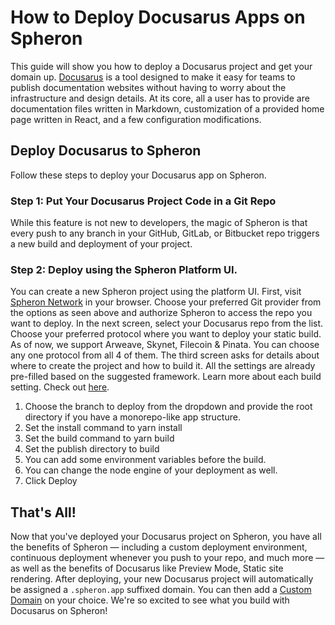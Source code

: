 
# How to Deploy Docusarus Apps on Spheron

This guide will show you how to deploy a Docusarus project and get your domain up.
[Docusarus](https://docusaurus.io/) is a tool designed to make it easy for teams to publish documentation websites without having to worry about the infrastructure and design details. At its core, all a user has to provide are documentation files written in Markdown, customization of a provided home page written in React, and a few configuration modifications.

## Deploy Docusarus to Spheron

Follow these steps to deploy your Docusarus app on Spheron.

### Step 1: Put Your Docusarus Project Code in a Git Repo

While this feature is not new to developers, the magic of Spheron is that every push to any branch in your GitHub, GitLab, or Bitbucket repo triggers a new build and deployment of your project.

### Step 2: Deploy using the Spheron Platform UI.

You can create a new Spheron project using the platform UI. First, visit [Spheron Network](https://app.spheron.network/) in your browser.
Choose your preferred Git provider from the options as seen above and authorize Spheron to access the repo you want to deploy.
In the next screen, select your Docusarus repo from the list.
Choose your preferred protocol where you want to deploy your static build. As of now, we support Arweave, Skynet, Filecoin & Pinata. You can choose any one protocol from all 4 of them.
The third screen asks for details about where to create the project and how to build it. All the settings are already pre-filled based on the suggested framework. Learn more about each build setting. Check out [here](https://docs.spheron.network/deployments/get-started#configuring-the-deployment).

1. Choose the branch to deploy from the dropdown and provide the root directory if you have a monorepo-like app structure.
2. Set the install command to yarn install
3. Set the build command to yarn build
4. Set the publish directory to build
5. You can add some environment variables before the build.
6. You can change the node engine of your deployment as well.
7. Click Deploy

## That's All!

Now that you've deployed your Docusarus project on Spheron, you have all the benefits of Spheron — including a custom deployment environment, continuous deployment whenever you push to your repo, and much more — as well as the benefits of Docusarus like Preview Mode, Static site rendering.
After deploying, your new Docusarus project will automatically be assigned a `.spheron.app` suffixed domain. You can then add a [Custom Domain](https://docs.spheron.network/domain-and-https/centralized-domain/attach-domain) on your choice.
We're so excited to see what you build with Docusarus on Spheron!

<Navigation name="Deploy Docusarus App" />
